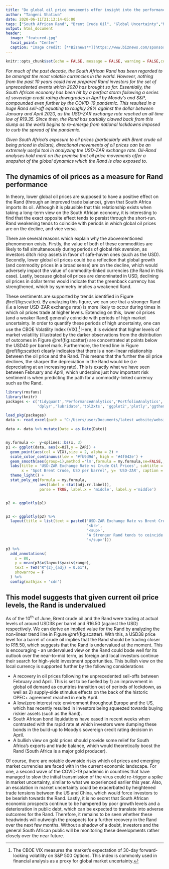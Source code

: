 ```yaml
---
title: "Do global oil price movements offer insight into the performance of the South African Rand?"
author: "Tangeni Shatiwa"
date: 2020-06-11T21:13:14-05:00
tags: ["South African Rand", "Brent Crude Oil", "Global Uncertainty","Non-Linear Spline Regression"]
output: html_document
header:
  image: "featured.jpg"
  focal_point: "Center"
  caption: "Image credit: [**Biznews**](https://www.biznews.com/sponsored/2020/05/04/sa-exchange-rate-better-time-invest)"
---
```


```r
knitr::opts_chunk$set(echo = FALSE, message = FALSE, warning = FALSE,collapse = TRUE)
```

*For much of the past decade, the South African Rand has been regarded to be amongst the most volatile currencies in the world. However, nothing from the past 10 years could have prepared Rand investors for the set of unprecedented events which 2020 has brought so far. Essentially, the South African economy has been hit by a perfect storm following a series of sovereign credit rating downgrades in April by Moody's and S&P, compounded even further by the COVID-19 pandemic. This resulted in a huge Rand sell-off equating to roughly 28% against the dollar between January and April 2020, as the USD-ZAR exchange rate reached an all time low of R19.35. Since then, the Rand has partially clawed back from this slump as the world begins to re-emerge from national lockdowns imposed to curb the spread of the pandemic.* 

*Given South Africa's exposure to oil prices (particularly with Brent crude oil being priced in dollars), directional movements of oil prices can be an extremely useful tool in analyzing the USD-ZAR exchange rate. Oil-Rand analyses hold merit on the premise that oil price movements offer a snapshot of the global dynamics which the Rand is also exposed to.* 

## The dynamics of oil prices as a measure for Rand performance
In theory, lower global oil prices are supposed to have a positive effect on the Rand (through an improved trade balance), given that South Africa imports its oil. Although it is plausible that this relationship exists when taking a long-term view on the South African economy, it is interesting to find that the exact opposite effect tends to persist through the short-run. Rand weakening tends to coincide with periods in which global oil prices are on the decline, and vice versa.  

There are several reasons which explain why the abovementioned phenomenon exists. Firstly, the value of both of these commodities are likely to fall simultaneously during periods of global risk aversion, as investors ditch risky assets in favor of safe-haven ones (such as the USD). Secondly, lower global oil prices could be a reflection that global growth (and commodity prices in a broad sense) are on the decline, which would adversely impact the value of commodity-linked currencies (the Rand in this case). Lastly, because global oil prices are denominated in USD, declining oil prices in dollar terms would indicate that the greenback currency has strengthened, which by symmetry implies a weakened Rand.

These sentiments are supported by trends identified in Figure \@ref(fig:scatter).
By analyzing this figure, we can see that a stronger Rand (i.e a lower USD-ZAR exchange rate) is more likely to occur during times in which oil prices trade at higher levels. Extending on this, lower oil prices (and a weaker Rand) generally coincide with periods of high market uncertainty. In order to quantify these periods of high uncertainty, one can use the CBOE Volatility Index (VIX).^[The CBOE VIX measures the market's expectation of 30-day forward-looking volatility on S&P 500 Options. This index is commonly used in financial analysis as a proxy for global market uncertainty.] Here, it is evident that higher levels of market volatility (illustrated by the darker observations from the distribution of outcomes in Figure \@ref(fig:scatter)) are concentrated at points below the USD40 per barrel mark. Furthermore, the trend line in Figure \@ref(fig:scatter) clearly indicates that there is a non-linear relationship between the oil price and the Rand. This means that the further the oil price declines, the sharper the depreciation in the Rand would be (i.e depreciating at an increasing rate). This is exactly what we have seen between February and April, which underpins just how important risk sentiment is when predicting the path for a commodity-linked currency such as the Rand.

```r
library(rmsfuns)
library(knitr)
packages <- c('tidyquant','PerformanceAnalytics','PortfolioAnalytics','tidyr',
              'dplyr','lubridate','tbl2xts', 'ggplot2','plotly','ggthemes','readxl', 'ISLR','ggrepel','mgcv','ggpmisc')

load_pkg(packages)
data <- read_excel(path = "C:/Users/user/Documents/latest website/website/SA_dataset.xlsx", col_names = T)

data <- data %>% mutate(Date = as.Date(Date))


my.formula <-  y~splines::bs(x, 3)
p1 <- ggplot(data, aes(x=Oil,y = ZAR)) +
  geom_point(aes(col = VIX),size = 2, alpha = 2) +
  scale_color_continuous(low = '#fb9d9d', high = '#4f042e') +
  geom_smooth(aes(group=1),method ='lm',formula = my.formula,se=FALSE,,color='#56242e', linetype = 'dashed', size = 1.5) +
  labs(title = 'USD-ZAR Exchange Rate vs Crude Oil Prices', subtitle = 'Higher oil prices tend to coincide with a stronger Rand',
       x = 'Spot Brent Crude, USD per barrel', y= 'USD-ZAR', caption = 'Data downloaded from Yahoo Finance') +
  theme_light() +
  stat_poly_eq(formula = my.formula, 
               aes(label = stat(adj.rr.label)), 
               parse = TRUE, label.x = 'middle', label.y ='middle')


p2 <- ggplotly(p1)


p3 <- ggplotly(p2) %>% 
  layout(title = list(text = paste0('USD-ZAR Exchange Rate vs Brent Crude Oil Prices',
                                    '<br>',
                                    '<sup>',
                                    'A Stronger Rand tends to coincide with higher oil prices (and lower global uncertainty) ',
                                    '</sup>')))

p3 %>% 
  add_annotations(
    x = 80,
    y = mean(p3$x$layout$yaxis$range),
    text = TeX("R^{2}_{adj} = 0.61"),
    showarrow = F
  ) %>% 
  config(mathjax = 'cdn')
```





## This model suggests that given current oil price levels, the Rand is undervalued

As of the 10^th^ of June, Brent crude oil and the Rand were trading at actual levels of around USD38 per barrel and R16.50 (against the USD) respectively. We can derive an implied value for the Rand by analyzing the non-linear trend line in Figure \@ref(fig:scatter). With this, a USD38 price level for a barrel of crude oil implies that the Rand should be trading closer to R15.50, which suggests that the Rand is undervalued at the moment. This is encouraging - an undervalued view on the Rand could bode well for its outlook over the near-to-mid term, as foreign and local investors continue their search for high-yield investment opportunities. This bullish view on the local currency is supported further by the following considerations

- A recovery in oil prices following the unprecedented sell-offs between February and April. This is set to be fuelled by 1) an improvement in global oil demand as countries transition out of periods of lockdown,
as well as 2) supply-side stimulus effects on the back of the historic OPEC+ agreement reached in early April. 
- A low/zero interest rate environment throughout Europe and the US, which has recently resulted in investors being squeezed towards buying riskier assets (such as the Rand).
- South African bond liquidations have eased in recent weeks when contrasted with the rapid rate at which investors were dumping these bonds in the build-up to Moody's sovereign credit rating decision in April.
- A bullish view on gold prices should provide some relief for South Africa's exports and trade balance, which would theoretically boost the Rand (South Africa is a major gold producer).

Of course, there are notable downside risks which oil prices and emerging market currencies are faced with in the current economic landscape. For one, a second wave of the COVID-19 pandemic in countries that have managed to slow the initial transmission of the virus could re-trigger a spike in market uncertainty, similar to what we experienced earlier this year. Also, an escalation in market uncertainty could be exacerbated by heightened trade tensions between the US and China, which would force investors to be bearish towards the Rand. Lastly, it is no secret that South African economic prospects continue to be hampered by poor growth levels and a deterioration in public debt, which can be expected to translate into adverse outcomes for the Rand.
Therefore, it remains to be seen whether these headwinds will outweigh the prospects for a further recovery in the Rand over the next few months. Without a shadow of a doubt, investors and the general South African public will be monitoring these developments rather closely over the near future.



